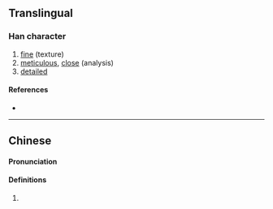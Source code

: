 {{character info}}
==Translingual==

===Han character===
{{Han char|rn=61|rad=心|as=05|sn=9|four=43331|canj=ICP|ids=⿱朮心}}

# [[fine]] (texture)
# [[meticulous]], [[close]] (analysis)
# [[detailed]]

====References====
* {{Han ref|kx=0383.020|dkj=10499|dj=0712.170|hdz=42279.090|uh=6037|ud=24631|bh=CEBF|bd=52927}}

----

==Chinese==
{{zh-forms|s=怸}}

====Pronunciation====
{{zh-pron
|m=shù
|c=sik1
|mc=y
|oc=y
|cat=
}}

====Definitions====
{{zh-hanzi}}

# {{rfdef|zh}}